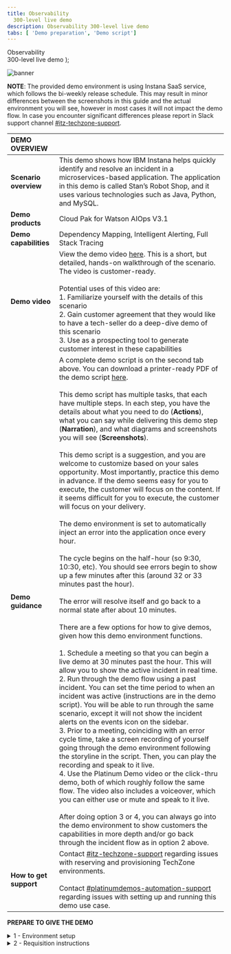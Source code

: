 ```yaml
---
title: Observability
  300-level live demo
description: Observability 300-level live demo
tabs: [ 'Demo preparation', 'Demo script']
---
```


  <span>
    Observability <br/> 300-level live demo
  </span> );

![banner](./images/AIOps_Observability_300_Prep.jpg)
<span id="top"></span>

**NOTE**: The provided demo environment is using Instana SaaS service, which follows the bi-weekly release schedule. This may result in minor differences between the screenshots in this guide and the actual environment you will see, however in most cases it will not impact the demo flow. In case you encounter significant differences please report in Slack support channel <a href="https://ibm-cloud.slack.com/archives/C0124J683GW" target="_blank" rel="noreferrer">#itz-techzone-support</a>.

| DEMO OVERVIEW | |
| :---         | :--- |
| **Scenario overview** | This demo shows how IBM Instana helps quickly identify and resolve an incident in a microservices-based application. The application in this demo is called Stan’s Robot Shop, and it uses various technologies such as Java, Python, and MySQL. |
| **Demo products** | Cloud Pak for Watson AIOps V3.1 |
| **Demo capabilities** | Dependency Mapping, Intelligent Alerting, Full Stack Tracing |
| **Demo video** | View the demo video <a href="https://ibm.ent.box.com/s/eogn2t43x23nk8ksyk236teqppe5d49e" target="_blank" rel="noreferrer">here</a>. This is a short, but detailed, hands-on walkthrough of the scenario. The video is customer-ready. <br/> <br/> Potential uses of this video are: <br/> 1. Familiarize yourself with the details of this scenario <br/> 2. Gain customer agreement that they would like to have a tech-seller do a deep-dive demo of this scenario <br/> 3. Use as a prospecting tool to generate customer interest in these capabilities |
| **Demo guidance** | A complete demo script is on the second tab above. You can download a printer-ready PDF of the demo script <a href="./300-Observability-Demo-Script.pdf" target="_blank" rel="noreferrer">here</a>. <br/><br/> This demo script has multiple tasks, that each have multiple steps. In each step, you have the details about what you need to do (**Actions**), what you can say while delivering this demo step (**Narration**), and what diagrams and screenshots you will see (**Screenshots**). <br/><br/> This demo script is a suggestion, and you are welcome to customize based on your sales opportunity. Most importantly, practice this demo in advance. If the demo seems easy for you to execute, the customer will focus on the content. If it seems difficult for you to execute, the customer will focus on your delivery. <br/><br/> The demo environment is set to automatically inject an error into the application once every hour. <br/> <br/> The cycle begins on the half-hour (so 9:30, 10:30, etc). You should see errors begin to show up a few minutes after this (around 32 or 33 minutes past the hour). <br/> <br/> The error will resolve itself and go back to a normal state after about 10 minutes. <br/> <br/> There are a few options for how to give demos, given how this demo environment functions. <br/> <br/> 1.	Schedule a meeting so that you can begin a live demo at 30 minutes past the hour. This will allow you to show the active incident in real time. <br/> 2.	Run through the demo flow using a past incident. You can set the time period to when an incident was active (instructions are in the demo script). You will be able to run through the same scenario, except it will not show the incident alerts on the events icon on the sidebar. <br/> 3.	Prior to a meeting, coinciding with an error cycle time, take a screen recording of yourself going through the demo environment following the storyline in the script. Then, you can play the recording and speak to it live. <br/> 4. Use the Platinum Demo video or the click-thru demo, both of which roughly follow the same flow. The video also includes a voiceover, which you can either use or mute and speak to it live. <br/> <br/> After doing option 3 or 4, you can always go into the demo environment to show customers the capabilities in more depth and/or go back through the incident flow as in option 2 above. |
| **How to get support** | Contact <a href="https://ibm-cloud.slack.com/archives/C0124J683GW" target="_blank" rel="noreferrer">#itz-techzone-support</a> regarding issues with reserving and provisioning TechZone environments.<br/><br/>Contact <a href="https://ibm-cloud.slack.com/archives/C0216F39ACU" target="_blank" rel="noreferrer">#platinumdemos-automation-support</a> regarding issues with setting up and running this demo use case. |

**PREPARE TO GIVE THE DEMO**

<details>

<summary>1 - Environment setup</summary>
<br/>

Log into the demo environment: <br/>
•	For IBMers, click <a href="https://ibmdemo-instanaibm.instana.io" target="_blank" rel="noreferrer">here</a> <br/>
•	For business partners, click <a href="https://demo-partner.instana.io/" target="_blank" rel="noreferrer">here</a> <br/>
•	If it is your first time accessing the environment, you will need to request access (See **2 - Requisition instructions** below). Allow up to two business days to receive access. <br/> <br/>

Note: <br/>
•	If you will be demonstrating using a live incident (i.e. beginning the demo at 30 minutes past the hour), no additional setup is needed. <br/>
•	If you will be demonstrating using a past incident, you will need to set the time period using the instructions below: <br/> <br/>

1.	In the upper right, click the button showing the timeframe. <br/> <br/>
![timeframe](./images/1_timeframe.png) <br/>

2.	At the bottom of the pop-up, set the timeframe to begin at 25 minutes past the hour and end at 35 minutes past the hour. It doesn’t matter which hour you pick. Click **‘Set Time.’** <br/> <br/>
Note: <br/>
•	This will ensure you see normal behavior and then a sudden change when the incident begins at 0:30. <br/>
•	Pressing 'enter' doesn’t work. You'll need to actually click the button. <br/> <br/>
![time_range](./images/2_time_range.png) <br/>

3.	Check that the summary tab for the robot shop (**Applications** -> **Robot Shop** -> **Summary**) looks like this (seeing drop in call volume and spikes in errors and latency). <br/> <br/>
![robot_shop_summary](./images/3_robot_shop_summary.png) <br/>

4.	Click on **Events** on the sidebar menu and check that there are open incidents, including 'sudden increase in the number of erroneous calls' on the 'discount' service. <br/> <br/>
![open_incidents](./images/4_open_incidents.png)

<br/>

**[Go to top](#top)**

</details>

<details>

<span id="requisition-instructions"></span>

<summary>2 - Requisition instructions</summary>

<br/>

Two days before the demo, make sure you can access the environment: <br/>
•	For IBMers, click <a href="https://ibmdemo-instanaibm.instana.io" target="_blank" rel="noreferrer">here</a> <br/>
•	For business partners, click <a href="https://demo-partner.instana.io/" target="_blank" rel="noreferrer">here</a>

<br/>

Email contacts to request access:

### Sales
| Region | Name | Email |
| --- | --- | --- |
| Americas | Chris Marvin | camarvin@us.ibm.com |
| EMEA | Thomas Taschner | thota@at.ibm.com |
| AP | Mark Jones | marjones@au1.ibm.com |
| Japan | Yasuhiro Tsutsumi | Yasuhiro.Tsutsumi@ibm.com |

### Tech sales
| Region &nbsp; &nbsp; &nbsp; &nbsp; &nbsp; &nbsp; &nbsp; &nbsp; &nbsp; &nbsp; &nbsp; &nbsp; &nbsp; &nbsp; | Name | Email |
| --- | --- | --- |
| Americas | Ganeshram Boodhoo | gbood@us.ibm.com |
| EMEA | Alexandre Abi-Khaled | alexandre.abikhaled@nl.ibm.com |
| AP | Kitman Cheung | cheungk@sg.ibm.com |
| Japan | Tomonori Iwashina | TOMONORI@jp.ibm.com |

### Everybody else (IBMers that are not sales or tech sales)
| Name | Email |
| --- | --- |
| Aaron Tobin | atobin@us.ibm.com |
| Maria Elena Taglieri | maria_elena.taglieri@it.ibm.com |
| Matthias Staub | matthias.staub@ch.ibm.com |

### Business partners
| Region &nbsp; &nbsp; &nbsp; &nbsp; &nbsp; &nbsp; &nbsp; &nbsp; &nbsp; &nbsp; &nbsp; | Name | Email |
| --- | --- | --- |
| NA, WW | Tim Burke | timothy.burke@instana.com |
| EMEA, AP, Japan | Allan Costigan | Allan.Costigan@instana.com |

### Backup contacts
If the person you contact initially is unavailable, contact the other person for your geo. <br/> <br/>

Example: A seller in the Americas would contact Chris Marvin initially. If he’s unavailable, that seller would then contact the tech sales contact for Americas (Ganeshram Boodhoo). <br/> <br/>

You can also use the **Everybody else** contacts.

### Turnaround
The turnaround time for requests to access the environment is two business days.

<br/>

**[Go to top](#top)**

</details>
